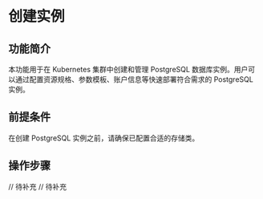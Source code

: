 # 创建实例

## 功能简介
本功能用于在 Kubernetes 集群中创建和管理 PostgreSQL 数据库实例。用户可以通过配置资源规格、参数模板、账户信息等快速部署符合需求的 PostgreSQL 实例。

## 前提条件
在创建 PostgreSQL 实例之前，请确保已配置合适的存储类。

## 操作步骤
<Tabs>
<Tab label="命令行操作">
// 待补充
</Tab>
<Tab label="界面操作">
// 待补充 
</Tab>
</Tabs>
